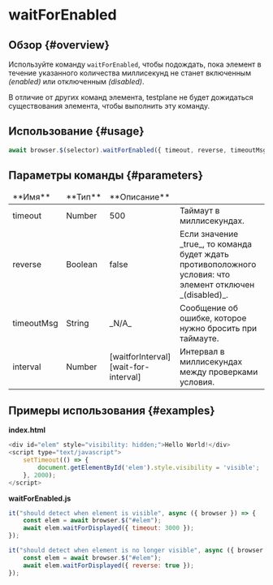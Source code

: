 
# waitForEnabled

## Обзор {#overview}

Используйте команду `waitForEnabled`, чтобы подождать, пока элемент в течение указанного количества миллисекунд не станет включенным _(enabled)_ или отключенным _(disabled)_.

<Admonition type="warning">
    В отличие от других команд элемента, testplane не будет дожидаться существования элемента, чтобы
    выполнить эту команду.
</Admonition>

## Использование {#usage}

```javascript
await browser.$(selector).waitForEnabled({ timeout, reverse, timeoutMsg, interval });
```

## Параметры команды {#parameters}

<table>
<thead>
<tr><td>**Имя**</td><td>**Тип**</td><td>**Описание**</td></tr>
</thead>
<tbody>
<tr><td>timeout</td><td>Number</td><td>500</td><td>Таймаут в миллисекундах.</td></tr>
<tr><td>reverse</td><td>Boolean</td><td>false</td><td>Если значение _true_, то команда будет ждать противоположного условия: что элемент отключен _(disabled)_.</td></tr>
<tr><td>timeoutMsg</td><td>String</td><td>_N/A_</td><td>Сообщение об ошибке, которое нужно бросить при таймауте.</td></tr>
<tr><td>interval</td><td>Number</td><td>[waitforInterval][wait-for-interval]</td><td>Интервал в миллисекундах между проверками условия.</td></tr>

</tbody>
</table>

## Примеры использования {#examples}

**index.html**

```javascript
<div id="elem" style="visibility: hidden;">Hello World!</div>
<script type="text/javascript">
    setTimeout(() => {
        document.getElementById('elem').style.visibility = 'visible';
    }, 2000);
</script>
```

**waitForEnabled.js**

```javascript
it("should detect when element is visible", async ({ browser }) => {
    const elem = await browser.$("#elem");
    await elem.waitForDisplayed({ timeout: 3000 });
});

it("should detect when element is no longer visible", async ({ browser }) => {
    const elem = await browser.$("#elem");
    await elem.waitForDisplayed({ reverse: true });
});
```

[wait-for-interval]: ../../../config/browsers#wait_interval

